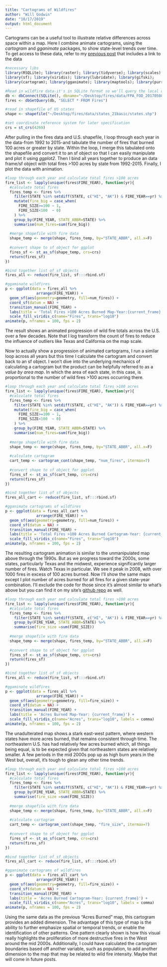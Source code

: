 ```yaml
---
title: "Cartograms of Wildfires"
author: "Will Godwin"
date: "10/17/2019"
output: html_document
---
```


Cartograms can be a useful tool to illustrate relative differences across space within a map. Here I combine animate cartograms, using the *cartogram* and *gganimate* packages, to show state-level trends over time. To get access to these data, refer to my [previous post](ca_fires_map.html) that includes a link to the data
```r
#necessary libs
library(RSQLite); library(raster); library(tidyverse); library(scales)
library(sf); library(viridis); library(lubridate); library(gifski);
library(cartogram); library(gganimate); library(maptools); library(purrr)

#Read in wildfire data-it's in SQLite format so we'll query the local db
db <- dbConnect(SQLite(), dbname="~/Desktop/fires/data/FPA_FOD_20170508.sqlite")
fires <- dbGetQuery(db, "SELECT * FROM Fires")

#read in shapefile of US states
shape <- shapefile("~/Desktop/fires/data/states_21basic/states.shp")

#set coordinate reference system for later specification
crs = st_crs(4269)
```


After pulling in the fires data and U.S. shapefile, I loop through each year in the data-from 1992 to 2015-and tabulate the number of fires that burned 100 acres or greater by state. Within the loop, I merge this tabulated onto the shapefile and convert it to an sf object so that I can easily manipulate and plot it using *ggplot2*. Then I bind all years together to produce an data frame/sf object with total fires >100 acres by state from 1992-2015. Finally, I plot the data with animation.
```r
#loop through each year and calculate total fires >100 acres
fire_list <- lapply(unique(fires$FIRE_YEAR), function(yr){
  #calculate total fires
  fires_temp <- fires %>%
    filter(STATE %in% setdiff(STATE, c("HI", "AK")) & FIRE_YEAR==yr) %>%
    mutate(fire_big = case_when(
      FIRE_SIZE>=100 ~ 1,
      FIRE_SIZE<100  ~ 0)
    ) %>%
    group_by(FIRE_YEAR, STATE_ABBR=STATE) %>%
    summarise(num_fires=sum(fire_big))
  
  #merge shapefile with fire data
  shape_temp <- merge(shape, fires_temp, by="STATE_ABBR", all.x=F)
  
  #convert shape to sf object for ggplot
  fires_sf <- st_as_sf(shape_temp, crs=crs)
  return(fires_sf)
})

#bind together list of sf objects
fires_all <- reduce(fire_list, sf:::rbind.sf)

#ggaminate wildfires
p <- ggplot(data = fires_all %>% 
              arrange(FIRE_YEAR)) + 
  geom_sf(aes(geometry=geometry, fill=num_fires)) +
  coord_sf(datum = NA) +
  transition_manual(FIRE_YEAR) +
  labs(title = 'Total Fires >100 Acres Burned Map-Year:{current_frame}') +
  scale_fill_viridis_c(name="Fires", trans="log10")
animate(p, nframes = 100, fps = 2)
```

The result shows an animated progression of wild fire totals across the U.S. over a few decades. Note that I log transform the count of fires to reduce the influence of outliers like Texas and California on the map scale.


Now to actually show a progression of animated cartograms, I run a similar loop across all years but this time I calculate the cartogram and convert back to an sf object. I won't dive into the underlying mechanics of calculating a cartogram but the product can be helpfully referred to as a *value by area map*. In which the area of each state, in this case, is proportional to the number of wild fires >100 acres occurring there.

```r
#loop through each year and calculate total fires >100 acres
fire_list <- lapply(unique(fires$FIRE_YEAR), function(yr){
  #calculate total fires
  fires_temp <- fires %>%
    filter(STATE %in% setdiff(STATE, c("HI", "AK")) & FIRE_YEAR==yr) %>%
    mutate(fire_big = case_when(
      FIRE_SIZE>=100 ~ 1,
      FIRE_SIZE<100  ~ 0)
    ) %>%
    group_by(FIRE_YEAR, STATE_ABBR=STATE) %>%
    summarise(num_fires=sum(fire_big))
  
  #merge shapefile with fire data
  shape_temp <- merge(shape, fires_temp, by="STATE_ABBR", all.x=F)
  
  #calculate cartogram
  cart_temp <- cartogram_cont(shape_temp, "num_fires", itermax=7)
  
  #convert shape to sf object for ggplot
  fires_sf <- st_as_sf(cart_temp, crs=crs)
  return(fires_sf)
})

#bind together list of sf objects
fires_all_cart <- reduce(fire_list, sf:::rbind.sf)

#gganimate cartograms of wildfires
p <- ggplot(data = fires_all_cart %>% 
              arrange(FIRE_YEAR)) + 
  geom_sf(aes(geometry=geometry, fill=num_fires)) +
  coord_sf(datum = NA) +
  transition_manual(FIRE_YEAR) +
  labs(title = 'Total Fires >100 Acres Burned Cartogram-Year: {current_frame}') +
  scale_fill_viridis_c(name="Fires", trans="log10")
animate(p, nframes = 100, fps = 2)
```


The resulting cartogram animation is similar to the unmanipulated map above through the 1990s. But as we progress toward the 2000s, some states, particularly Texas and the midwest, experience significantly larger number of fires. Watch Texas in particular. We see it peak in 2008, with over 1000 fires in excess of 100 acres burned. Now I'll show the same maps except I plot number of acres burned for all fires for a given state-year combination. I'll exclude the code for those since it's almost similar to what's above but you can find it on my site's [github repo](https://github.com/wgodwin28/wgodwin28.github.io) as well.

```r
#loop through each year and calculate total fires >100 acres
fire_list <- lapply(unique(fires$FIRE_YEAR), function(yr){
  #calculate total fires
  fires_temp <- fires %>%
    filter(STATE %in% setdiff(STATE, c("HI", "AK")) & FIRE_YEAR==yr) %>%
    group_by(FIRE_YEAR, STATE_ABBR=STATE) %>%
    summarise(fire_size =sum(FIRE_SIZE))
  
  #merge shapefile with fire data
  shape_temp <- merge(shape, fires_temp, by="STATE_ABBR", all.x=F)
  
  #convert shape to sf object for ggplot
  fires_sf <- st_as_sf(shape_temp, crs=crs)
  return(fires_sf)
})

#bind together list of sf objects
fires_all <- reduce(fire_list, sf:::rbind.sf)

#ggaminate wildfires
p <- ggplot(data = fires_all %>% 
              arrange(FIRE_YEAR)) + 
  geom_sf(aes(geometry=geometry, fill=fire_size)) +
  coord_sf(datum = NA) +
  transition_manual(FIRE_YEAR) +
  labs(title = 'Acres Burned Map-Year: {current_frame}') +
  scale_fill_viridis_c(name="Acres", trans="log10", labels = comma)
animate(p, nframes = 100, fps = 2)
```

The unadulterated map shows a stark east-west pattern, where western states have more acres burned, that remains consistent through time. The northeastern U.S. has had relatively few acres burned which, all things being equal, is to be expected given that northeastern states are relatively smaller. A few periods in the mid 2000s pop up as high burn years in the West but, overall, it's tough to glean any other time trends.

```r
#loop through each year and calculate total fires >100 acres
fire_list <- lapply(unique(fires$FIRE_YEAR), function(yr){
  #calculate total fires
  fires_temp <- fires %>%
    filter(STATE %in% setdiff(STATE, c("HI", "AK")) & FIRE_YEAR==yr) %>%
    group_by(FIRE_YEAR, STATE_ABBR=STATE) %>%
    summarise(fire_size =sum(FIRE_SIZE))
  
  #merge shapefile with fire data
  shape_temp <- merge(shape, fires_temp, by="STATE_ABBR", all.x=F)
  
  #calculate cartogram
  cart_temp <- cartogram_cont(shape_temp, "fire_size", itermax=7)
  
  #convert shape to sf object for ggplot
  fires_sf <- st_as_sf(cart_temp, crs=crs)
  return(fires_sf)
})

#bind together list of sf objects
fires_all_cart <- reduce(fire_list, sf:::rbind.sf)

#gganimate cartograms of wildfires
p <- ggplot(data = fires_all_cart %>% 
              arrange(FIRE_YEAR)) + 
  geom_sf(aes(geometry=geometry, fill=fire_size)) +
  coord_sf(datum = NA) +
  transition_manual(FIRE_YEAR) +
  labs(title = 'Acres Burned Cartogram-Year: {current_frame}') +
  scale_fill_viridis_c(name="Acres", trans="log10", labels = comma)
animate(p, nframes = 100, fps = 2)
```

Using the same data as the previous "Acres Burned" map, this cartogram provides an added dimension. The advantage of this type of map is the ability to further emphasize spatial or temporal trends, or enable the identification of other patterns. One pattern clearly shown is how this visual really highlights the proliferation of more destructive fires in the West around the mid 2000s. Additionally, I could have calculated the cartogram boundaries based off another variable, such as population, to add another dimension to the map that may be related to wild fire intensity. Maybe that will come in future posts.

